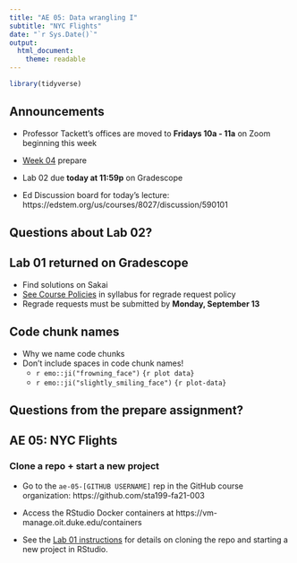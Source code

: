 ```yaml
---
title: "AE 05: Data wrangling I"
subtitle: "NYC Flights"
date: "`r Sys.Date()`"
output: 
  html_document:
    theme: readable
---
```


```r
library(tidyverse)
```

## Announcements

- Professor Tackett's offices are moved to **Fridays 10a - 11a** on Zoom beginning this week

- [Week 04](https://sta199-fa21-003.netlify.app/prepare/week-04.html) prepare

- Lab 02 due **today at 11:59p** on Gradescope

- Ed Discussion board for today's lecture: https://edstem.org/us/courses/8027/discussion/590101

## Questions about Lab 02? 

## Lab 01 returned on Gradescope 

- Find solutions on Sakai
- [See Course Policies](https://sta199-fa21-003.netlify.app/syllabus/#course-policies) in syllabus for regrade request policy
- Regrade requests must be submitted by **Monday, September 13**

## Code chunk names

- Why we name code chunks 
- Don't include spaces in code chunk names!
  - `r emo::ji("frowning_face")` ```{r plot data}``` 
  - `r emo::ji("slightly_smiling_face")` ```{r plot-data}``` 

## Questions from the prepare assignment? 

## AE 05: NYC Flights

### Clone a repo + start a new project

- Go to the `ae-05-[GITHUB USERNAME]` rep in the GitHub course organization:  https://github.com/sta199-fa21-003

- Access the RStudio Docker containers at https://vm-manage.oit.duke.edu/containers

- See the [Lab 01 instructions](https://sta199-fa21-003.netlify.app/labs/lab-01-hello-r.html) for details on cloning the repo and starting a new project in RStudio. 


